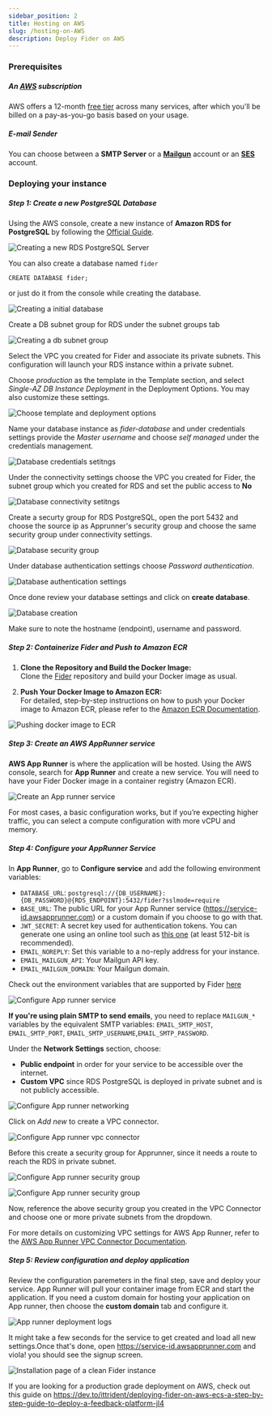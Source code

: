 ```yaml
---
sidebar_position: 2
title: Hosting on AWS
slug: /hosting-on-AWS
description: Deploy Fider on AWS
---
```


<CloudIstance />

### Prerequisites

##### An [AWS](https://aws.amazon.com/console/) subscription

AWS offers a 12-month [free tier](https://aws.amazon.com/free/?all-free-tier.sort-by=item.additionalFields.SortRank&all-free-tier.sort-order=asc&awsf.Free%20Tier%20Types=*all&awsf.Free%20Tier%20Categories=*all) across many services, after which you'll be billed on a pay-as-you-go basis based on your usage.


##### E-mail Sender

You can choose between a **SMTP Server** or a **[Mailgun](https://www.mailgun.com)** account or an **[SES](https://aws.amazon.com/ses/)** account.


### Deploying your instance

##### Step 1: Create a new PostgreSQL Database

Using the AWS console, create a new instance of **Amazon RDS for PostgreSQL** by following the [Official Guide](https://docs.aws.amazon.com/AmazonRDS/latest/UserGuide/CHAP_PostgreSQL.html).

![Creating a new RDS PostgreSQL Server](./assets/rds-postgres-create.png)

You can also create a database named `fider` 

```
CREATE DATABASE fider;
```
or just do it from the console while creating the database.

![Creating a initial database](./assets/rds-initial-database-name.png)

Create a DB subnet group for RDS under the subnet groups tab

![Creating a db subnet group](./assets/create-db-subnet-group.png)

Select the VPC you created for Fider and associate its private subnets. This configuration will launch your RDS instance within a private subnet.

Choose _production_ as the template in the Template section, and select _Single-AZ DB Instance Deployment_ in the Deployment Options. You may also customize these settings.

![Choose template and deployment options](./assets/choose-production-as-a-template.png)

Name your database instance as _fider-database_ and under credentials settings provide the _Master username_ and choose _self managed_ under the credentials management.

![Database credentials setitngs](./assets/credentials-settings-rds-db.png)

Under the connectivity settings choose the VPC you created for Fider, the subnet group which you created for RDS and set the public access to **No**

![Database connectivity setitngs](./assets/rds-db-connectivity-settings.png)

Create a securty group for RDS PostgreSQL, open the port 5432 and choose the source ip as Apprunner's security group and choose the same security group under connectivity settings.

![Database security group](./assets/rds-sg-inbound.png)

Under database authentication settings choose _Password authentication_.

![Database authentication settings](./assets/db-authentication-settings.png)

Once done review your database settings and click on **create database**.

![Database creation](./assets/create-rds-database.png)

Make sure to note the hostname (endpoint), username and password.

##### Step 2: Containerize Fider and Push to Amazon ECR

1. **Clone the Repository and Build the Docker Image:**  
   Clone the [Fider](https://github.com/getfider/fider) repository and build your Docker image as usual.

2. **Push Your Docker Image to Amazon ECR:**  
   For detailed, step-by-step instructions on how to push your Docker image to Amazon ECR, please refer to the [Amazon ECR Documentation](https://docs.aws.amazon.com/AmazonECR/latest/userguide/what-is-ecr.html).

![Pushing docker image to ECR](./assets/ecr-push-image.png)

##### Step 3: Create an AWS AppRunner service

**AWS App Runner** is where the application will be hosted. Using the AWS console, search for **App Runner** and create a new service. You will need to have your Fider Docker image in a container registry (Amazon ECR).

![Create an App runner service](./assets/apprunner-create-service.png)

For most cases, a basic configuration works, but if you’re expecting higher traffic, you can select a compute configuration with more vCPU and memory.

##### Step 4: Configure your AppRunner Service

In **App Runner**, go to **Configure service** and add the following environment variables:

- `DATABASE_URL`: `postgresql://{DB_USERNAME}:{DB_PASSWORD}@{RDS_ENDPOINT}:5432/fider?sslmode=require`
- `BASE_URL`: The public URL for your App Runner service (https://service-id.awsapprunner.com) or a custom domain if you choose to go with that.
- `JWT_SECRET`: A secret key used for authentication tokens. You can generate one using an online tool such as [this one](https://www.allkeysgenerator.com/Random/Security-Encryption-Key-Generator.aspx) (at least 512-bit is recommended).
- `EMAIL_NOREPLY`: Set this variable to a no-reply address for your instance.
- `EMAIL_MAILGUN_API`: Your Mailgun API key.
- `EMAIL_MAILGUN_DOMAIN`: Your Mailgun domain.

Check out the environment variables that are supported by Fider [here](https://github.com/getfider/fider/blob/49128a57113c065edc6068bf568926a066c463e5/.example.env#L4)

![Configure App runner service](./assets/configure-envs-apprunner.png)

**If you're using plain SMTP to send emails**, you need to replace `MAILGUN_*` variables by the equivalent SMTP variables: `EMAIL_SMTP_HOST`, `EMAIL_SMTP_PORT`, `EMAIL_SMTP_USERNAME`,`EMAIL_SMTP_PASSWORD`.

Under the **Network Settings** section, choose:
- **Public endpoint** in order for your service to be accessible over the internet. 
- **Custom VPC** since RDS PostgreSQL is deployed in private subnet and is not publicly accessible.
  
![Configure App runner networking](./assets/apprunner-network-settings.png)

Click on _Add new_ to create a VPC connector.

![Configure App runner vpc connector](./assets/apprunner-vpc-connector.png)

Before this create a security group for Apprunner, since it needs a route to reach the RDS in private subnet.

![Configure App runner security group](./assets/apprunner-sg-inbound.png)

![Configure App runner security group](./assets/apprunner-sg-outbound.png)

Now, reference the above security group you created in the VPC Connector and choose one or more private subnets from the dropdown.
     
For more details on customizing VPC settings for AWS App Runner, refer to the [AWS App Runner VPC Connector Documentation](https://docs.aws.amazon.com/apprunner/latest/dg/configuring-vpc-connector.html).

##### Step 5: Review configuration and deploy application

Review the configuration paremeters in the final step, save and deploy your service. App Runner will pull your container image from ECR and start the application. If you need a custom domain for hosting your application on App runner, then choose the **custom domain** tab and configure it.

![App runner deployment logs](./assets/apprunner-deployment-logs.png)

It might take a few seconds for the service to get created and load all new settings.Once that's done, open https://service-id.awsapprunner.com and viola! you should see the signup screen.

![Installation page of a clean Fider instance](./assets/fider-clean-install-apprunner.png)

If you are looking for a production grade deployment on AWS, check out this guide on https://dev.to/ittrident/deploying-fider-on-aws-ecs-a-step-by-step-guide-to-deploy-a-feedback-platform-jl4
